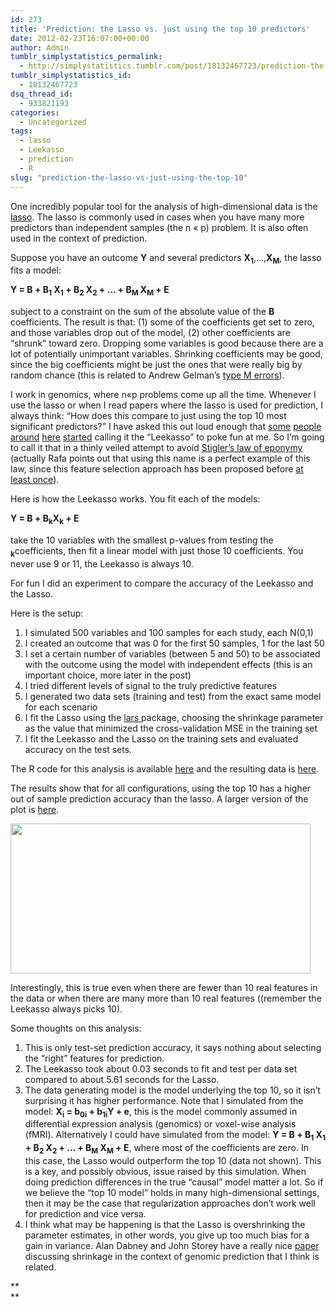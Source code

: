 ```yaml
---
id: 273
title: 'Prediction: the Lasso vs. just using the top 10 predictors'
date: 2012-02-23T16:07:00+00:00
author: Admin
tumblr_simplystatistics_permalink:
  - http://simplystatistics.tumblr.com/post/18132467723/prediction-the-lasso-vs-just-using-the-top-10
tumblr_simplystatistics_id:
  - 18132467723
dsq_thread_id:
  - 933821193
categories:
  - Uncategorized
tags:
  - lasso
  - Leekasso
  - prediction
  - R
slug: "prediction-the-lasso-vs-just-using-the-top-10"
---
```

One incredibly popular tool for the analysis of high-dimensional data is the <a href="http://www-stat.stanford.edu/~tibs/lasso.html" target="_blank">lasso</a>. The lasso is commonly used in cases when you have many more predictors than independent samples (the n &#171;&#160;p) problem. It is also often used in the context of prediction.

Suppose you have an outcome **Y** and several predictors **X<sub>1</sub>**,&#8230;,**X<sub>M</sub>**, the lasso fits a model:

**Y = B<sub></sub> + B<sub>1</sub> X<sub>1</sub> + B<sub>2</sub> X<sub>2</sub> + &#8230; + B<sub>M</sub> X<sub>M</sub> + E**

subject to a constraint on the sum of the absolute value of the **B** coefficients. The result is that: (1) some of the coefficients get set to zero, and those variables drop out of the model, (2) other coefficients are &#8220;shrunk&#8221; toward zero. Dropping some variables is good because there are a lot of potentially unimportant variables. Shrinking coefficients may be good, since the big coefficients might be just the ones that were really big by random chance (this is related to Andrew Gelman&#8217;s <a href="http://andrewgelman.com/2011/09/the-statistical-significance-filter/" target="_blank">type M errors</a>).

I work in genomics, where n&#171;p problems come up all the time. Whenever I use the lasso or when I read papers where the lasso is used for prediction, I always think: &#8220;How does this compare to just using the top 10 most significant predictors?&#8221; I have asked this out loud enough that <a href="http://www.biostat.jhsph.edu/~rpeng/" target="_blank">some</a> <a href="http://www.biostat.jhsph.edu/~iruczins/" target="_blank">people</a> <a href="http://www.bcaffo.com/" target="_blank">around</a> <a href="http://rafalab.jhsph.edu/" target="_blank">here</a> <a href="http://people.csail.mit.edu/mrosenblum/" target="_blank">started</a> calling it the &#8220;Leekasso&#8221; to poke fun at me. So I&#8217;m going to call it that in a thinly veiled attempt to avoid <a href="http://en.wikipedia.org/wiki/Stigler's_law_of_eponymy" target="_blank">Stigler&#8217;s law of eponymy</a> (actually Rafa points out that using this name is a perfect example of this law, since this feature selection approach has been proposed before <a href="http://www.stat.berkeley.edu/tech-reports/576.pdf" target="_blank">at least once</a>). 

Here is how the Leekasso works. You fit each of the models:

**Y = B<sub></sub> + B<sub>k</sub>X<sub>k</sub> + E**

take the 10 variables with the smallest p-values from testing the **<sub>k</sub>**coefficients, then fit a linear model with just those 10 coefficients. You never use 9 or 11, the Leekasso is always 10.

For fun I did an experiment to compare the accuracy of the Leekasso and the Lasso.

Here is the setup:

  1. I simulated 500 variables and 100 samples for each study, each N(0,1)
  2. I created an outcome that was 0 for the first 50 samples, 1 for the last 50
  3. I set a certain number of variables (between 5 and 50) to be associated with the outcome using the model with independent effects (this is an important choice, more later in the post)
  4. I tried different levels of signal to the truly predictive features
  5. I generated two data sets (training and test) from the exact same model for each scenario
  6. I fit the Lasso using the <a href="http://cran.r-project.org/web/packages/lars/index.html" target="_blank">lars </a>package, choosing the shrinkage parameter as the value that minimized the cross-validation MSE in the training set
  7. I fit the Leekasso and the Lasso on the training sets and evaluated accuracy on the test sets.

The R code for this analysis is available <a href="http://biostat.jhsph.edu/~jleek/code/leekasso.R" target="_blank">here</a> and the resulting data is <a href="http://biostat.jhsph.edu/~jleek/code/lassodata.rda" target="_blank">here</a>.

The results show that for all configurations, using the top 10 has a higher out of sample prediction accuracy than the lasso. A larger version of the plot is <a href="http://biostat.jhsph.edu/~jleek/code/accuracy-plot.png" target="_blank">here</a>.

<img height="240" src="http://biostat.jhsph.edu/~jleek/code/accuracy-plot.png" width="480" />

Interestingly, this is true even when there are fewer than 10 real features in the data or when there are many more than 10 real features ((remember the Leekasso always picks 10).

Some thoughts on this analysis:

  1. This is only test-set prediction accuracy, it says nothing about selecting the &#8220;right&#8221; features for prediction.
  2. The Leekasso took about 0.03 seconds to fit and test per data set compared to about 5.61 seconds for the Lasso.
  3. The data generating model is the model underlying the top 10, so it isn&#8217;t surprising it has higher performance. Note that I simulated from the model: **X<sub>i</sub> = b<sub>0i</sub> + b<sub>1i</sub>Y + e**, this is the model commonly assumed in differential expression analysis (genomics) or voxel-wise analysis (fMRI). Alternatively I could have simulated from the model: **Y = B<sub></sub> + B<sub>1</sub> X<sub>1</sub> + B<sub>2</sub> X<sub>2</sub> + &#8230; + B<sub>M</sub> X<sub>M</sub> + E**, where most of the coefficients are zero. In this case, the Lasso would outperform the top 10 (data not shown). This is a key, and possibly obvious, issue raised by this simulation. When doing prediction differences in the true &#8220;causal&#8221; model matter a lot. So if we believe the &#8220;top 10 model&#8221; holds in many high-dimensional settings, then it may be the case that regularization approaches don&#8217;t work well for prediction and vice versa.
  4. I think what may be happening is that the Lasso is overshrinking the parameter estimates, in other words, you give up too much bias for a gain in variance. Alan Dabney and John Storey have a really nice <a href="http://www.plosone.org/article/info:doi%2F10.1371%2Fjournal.pone.0001002" target="_blank">paper</a> discussing shrinkage in the context of genomic prediction that I think is related.

**  
**
